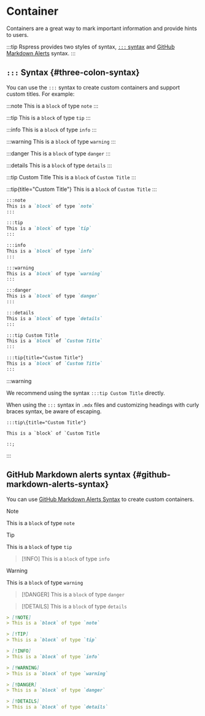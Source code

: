# Container

Containers are a great way to mark important information and provide hints to users.

:::tip
Rspress provides two styles of syntax, [`:::` syntax](#three-colon-syntax) and [GitHub Markdown Alerts](#github-markdown-alerts-syntax) syntax.
:::

## `:::` Syntax \{#three-colon-syntax}

You can use the `:::` syntax to create custom containers and support custom titles. For example:


<Tabs>

<Tab label="Rendered Result">

:::note
This is a `block` of type `note`
:::

:::tip
This is a `block` of type `tip`
:::

:::info
This is a `block` of type `info`
:::

:::warning
This is a `block` of type `warning`
:::

:::danger
This is a `block` of type `danger`
:::

:::details
This is a `block` of type `details`
:::

:::tip Custom Title
This is a `block` of `Custom Title`
:::

:::tip\{title="Custom Title"}
This is a `block` of `Custom Title`
:::

</Tab>

<Tab label="Syntax">

```markdown
:::note
This is a `block` of type `note`
:::

:::tip
This is a `block` of type `tip`
:::

:::info
This is a `block` of type `info`
:::

:::warning
This is a `block` of type `warning`
:::

:::danger
This is a `block` of type `danger`
:::

:::details
This is a `block` of type `details`
:::

:::tip Custom Title
This is a `block` of `Custom Title`
:::

:::tip{title="Custom Title"}
This is a `block` of `Custom Title`
:::
```

</Tab>

</Tabs>

:::warning

We recommend using the syntax `:::tip Custom Title` directly.

When using the `:::` syntax in `.mdx` files and customizing headings with curly braces syntax, be aware of escaping.

```mdx
:::tip\{title="Custom Title"}

This is a `block` of `Custom Title

::;
```

:::

## GitHub Markdown alerts syntax \{#github-markdown-alerts-syntax}

You can use [GitHub Markdown Alerts Syntax](https://docs.github.com/en/get-started/writing-on-github/getting-started-with-writing-and-formatting-on-github/basic-writing-and-formatting-syntax#alerts) to create custom containers.

<Tabs>

<Tab label="Rendered Result">

> [!NOTE]
> This is a `block` of type `note`

> [!TIP]
> This is a `block` of type `tip`

> [!INFO]
> This is a `block` of type `info`

> [!WARNING]
> This is a `block` of type `warning`

> [!DANGER]
> This is a `block` of type `danger`

> [!DETAILS]
> This is a `block` of type `details`

</Tab>

<Tab label="Syntax">

```markdown
> [!NOTE]
> This is a `block` of type `note`

> [!TIP]
> This is a `block` of type `tip`

> [!INFO]
> This is a `block` of type `info`

> [!WARNING]
> This is a `block` of type `warning`

> [!DANGER]
> This is a `block` of type `danger`

> [!DETAILS]
> This is a `block` of type `details`
```

</Tab>

</Tabs>

